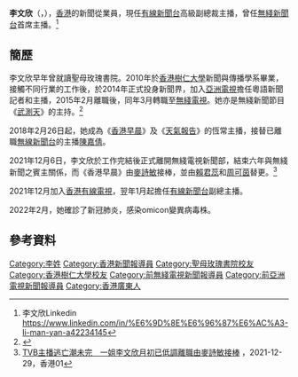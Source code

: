 {{藝人
| 類型 = 新聞主播
| 姓名 = 李文欣
| 圖片 = 
| 圖片尺寸 = 
| 圖片簡介 = 
| 英文名 = Yoyo Li
| 羅馬拼音 = Li Man Yan
| 暱稱 =
| 國籍 = {{CNHK}}
| 籍貫 = 
| 民族 = [[漢族|漢族]]
| 出生日期 = {{birth date and age|1988|4|10}}
| 出生地點 = {{HKG-1959}}
| 逝世日期 =  
| 逝世地點 =
| 語言 = 粵語、英語、國語
| 父母 = 
| 身高 = 
| 三圍 = 
| 體重 = 
| 教育程度 = [[香港樹仁大學|香港樹仁大學]]新聞與傳播學系畢業
| 母校 = [[聖母玫瑰書院|聖母玫瑰書院]]<br>[[香港樹仁大學|香港樹仁大學]]
| 宗教信仰 = 
| 職業 = 高級副總新聞主播
| 出身地 = {{HKG}}
| 代表作 = 
| 活躍年代 = 2015年至今
| 經紀公司 =
| 網站 = 
}}

'''李文欣'''（{{lang-en|Yoyo Li Man Yan}}，{{bd|1988年|4月10日}}），[[香港|香港]]的新聞從業員，現任[[有線新聞台|有線新聞台]]高級副總裁主播，曾任[[無綫新聞台|無綫新聞台]]首席主播。<ref> 李文欣Linkedin https://www.linkedin.com/in/%E6%9D%8E%E6%96%87%E6%AC%A3-li-man-yan-a42234145 </ref>

==簡歷==
李文欣早年曾就讀聖母玫瑰書院。2010年於[[香港樹仁大學|香港樹仁大學]]新聞與傳播學系畢業，接觸不同行業的工作後，於2014年正式投身新聞界，加入[[亞洲電視|亞洲電視]]擔任粵語新聞記者和主播，2015年2月離職後，同年3月轉職至[[無綫電視|無綫電視]]。她亦是無綫新聞節目《[[武測天|武測天]]》的主持。<ref>{{cite news|url=https://www.hk01.com/%E5%8D%B3%E6%99%82%E5%A8%9B%E6%A8%82/355838/tvb%E5%B0%8F%E8%8A%B1%E8%A2%81%E6%B2%85%E7%8E%89%E8%A2%AB%E6%8C%87%E4%B8%8A%E4%BD%8D%E5%BF%AB%E9%81%8E%E5%9D%90%E7%81%AB%E7%AE%AD-%E6%9C%89%E5%8A%9B%E6%8C%91%E6%88%B0%E9%87%91%E7%9B%88%E9%A6%96%E5%B8%AD%E4%B8%BB%E6%92%AD%E5%9C%B0%E4%BD%8D|title=TVB小花袁沅玉被指上位快過坐火箭　有力挑戰金盈首席主播地位|date=2019-07-24|accessdate=2020-12-25|archive-date=2021-01-15|archive-url=https://web.archive.org/web/20210115165751/https://www.hk01.com/%E5%8D%B3%E6%99%82%E5%A8%9B%E6%A8%82/355838/tvb%E5%B0%8F%E8%8A%B1%E8%A2%81%E6%B2%85%E7%8E%89%E8%A2%AB%E6%8C%87%E4%B8%8A%E4%BD%8D%E5%BF%AB%E9%81%8E%E5%9D%90%E7%81%AB%E7%AE%AD-%E6%9C%89%E5%8A%9B%E6%8C%91%E6%88%B0%E9%87%91%E7%9B%88%E9%A6%96%E5%B8%AD%E4%B8%BB%E6%92%AD%E5%9C%B0%E4%BD%8D|dead-url=no}}</ref>

2018年2月26日起，她成為《[[香港早晨|香港早晨]]》及《[[天氣報告|天氣報告]]》的恆常主播，接替已離職[[無線新聞台|無線新聞台]]的主播[[陳嘉倩|陳嘉倩]]。

2021年12月6日，李文欣於工作完結後正式離開無綫電視新聞部，結束六年與無綫新聞之賓主關係，而《香港早晨》由[[麥詩敏|麥詩敏]]接棒，並由[[賴君蕊|賴君蕊]]和[[周可茵|周可茵]]替更。<ref>[https://www.hk01.com/%E5%8D%B3%E6%99%82%E5%A8%9B%E6%A8%82/717743/tvb%E4%B8%BB%E6%92%AD%E9%80%83%E4%BA%A1%E6%BD%AE%E6%9C%AA%E5%AE%8C-%E4%B8%80%E5%A7%90%E6%9D%8E%E6%96%87%E6%AC%A3%E6%9C%88%E5%88%9D%E5%B7%B2%E4%BD%8E%E8%AA%BF%E9%9B%A2%E8%81%B7%E7%94%B1%E9%BA%A5%E8%A9%A9%E6%95%8F%E6%8E%A5%E6%A3%92 TVB主播逃亡潮未完　一姐李文欣月初已低調離職由麥詩敏接棒] {{Wayback|url=https://www.hk01.com/%E5%8D%B3%E6%99%82%E5%A8%9B%E6%A8%82/717743/tvb%E4%B8%BB%E6%92%AD%E9%80%83%E4%BA%A1%E6%BD%AE%E6%9C%AA%E5%AE%8C-%E4%B8%80%E5%A7%90%E6%9D%8E%E6%96%87%E6%AC%A3%E6%9C%88%E5%88%9D%E5%B7%B2%E4%BD%8E%E8%AA%BF%E9%9B%A2%E8%81%B7%E7%94%B1%E9%BA%A5%E8%A9%A9%E6%95%8F%E6%8E%A5%E6%A3%92 |date=20220615103322 }}，2021-12-29，香港01</ref>

2021年12月加入[[香港有線電視|香港有線電視]]，翌年1月起擔任[[有線新聞台|有線新聞台]]副總主播。

2022年2月，她確診了新冠肺炎，感染omicon變異病毒株。

==參考資料==
{{reflist}}

[[Category:李姓|Category:李姓]]
[[Category:香港新聞報導員|Category:香港新聞報導員]]
[[Category:聖母玫瑰書院校友|Category:聖母玫瑰書院校友]]
[[Category:香港樹仁大學校友|Category:香港樹仁大學校友]]
[[Category:前無綫電視新聞報導員|Category:前無綫電視新聞報導員]]
[[Category:前亞洲電視新聞報導員|Category:前亞洲電視新聞報導員]]
[[Category:香港廣東人|Category:香港廣東人]]